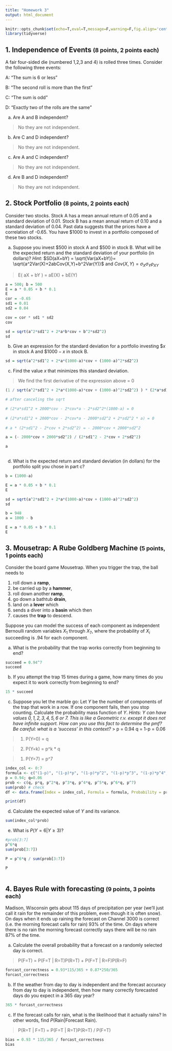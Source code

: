 ```yaml
---
title: "Homework 3"
output: html_document
---
```


```r
knitr::opts_chunk$set(echo=T,eval=T,message=F,warning=F,fig.align='center')
library(tidyverse)
```

## 1. Independence of Events <small>(8 points, 2 points each)</small>

A fair four-sided die (numbered 1,2,3 and 4) is rolled three times. Consider the following three events:

A: "The sum is 6 or less"

B: "The second roll is more than the first"

C: "The sum is odd"

D: "Exactly two of the rolls are the same"

a. Are A and B independent?

> No they are not independent.

b. Are C and D independent?

> No they are not independent.

c. Are A and C independent?

> No they are not independent.

d. Are B and D independent?

> No they are not independent.


## 2. Stock Portfolio <small>(8 points, 2 points each)</small>

Consider two stocks. Stock A has a mean annual return of 0.05 and a standard deviation of 0.01. Stock B has a mean annual return of 0.10 and a standard deviation of 0.04. Past data suggests that the prices have a correlation of -0.65.
You have \$1000 to invest in a portfolio composed of these two stocks. 

a. Suppose you invest \$500 in stock A and \$500 in stock B. What will be the expected return and the standard deviation of your portfolio (in dollars)? 
*Hint:* $SD(aX+bY) = \sqrt{Var(aX+bY)}= \sqrt{a^2Var(X)+2abCov(X,Y)+b^2Var(Y)}$ and $Cov(X,Y)=\sigma_X \sigma_Y \rho_{XY}$

> E( aX + bY ) = aE(X) + bE(Y) 

```r
a = 500; b = 500
E = a * 0.05 + b * 0.1
E
cor = -0.65
sd1 = 0.01
sd2 = 0.04

cov = cor * sd1 * sd2
cov

sd = sqrt(a^2*sd1^2 + 2*a*b*cov + b^2*sd2^2)
sd

```


b. Give an expression for the standard deviation for a portfolio investing $\$x$ in stock A and $\$1000-x$ in stock B. 

```r
sd = sqrt(a^2*sd1^2 + 2*a*(1000-a)*cov + (1000-a)^2*sd2^2)

```

c. Find the value $x$ that minimizes this standard deviation. 

> We find the first derivative of the expression above = 0 

```r
(1 / sqrt(a^2*sd1^2 + 2*a*(1000-a)*cov + (1000-a)^2*sd2^2) ) * (2*a*sd1^2 + 2000*cov - 2*cov*a - 2*sd2^2*(1000-a)) = 0

```

```r
# after canceling the sqrt

# (2*a*sd1^2 + 2000*cov - 2*cov*a - 2*sd2^2*(1000-a) = 0
 
# (2*a*sd1^2 + 2000*cov - 2*cov*a - 2000*sd2^2 + 2*sd2^2 * a) = 0
  
# a * (2*sd1^2 - 2*cov + 2*sd2^2) = - 2000*cov + 2000*sd2^2

a = (- 2000*cov + 2000*sd2^2) / (2*sd1^2 - 2*cov + 2*sd2^2)

a
    

```

d. What is the expected return and standard deviation (in dollars) for the portfolio split you chose in part c?

```r
b = (1000-a)

E = a * 0.05 + b * 0.1
E

sd = sqrt(a^2*sd1^2 + 2*a*(1000-a)*cov + (1000-a)^2*sd2^2)
sd

```
```r
b = 948
a = 1000 - b

E = a * 0.05 + b * 0.1
E

```

## 3. Mousetrap: A Rube Goldberg Machine  <small>(5 points, 1 points each)</small>

Consider the board game Mousetrap. When you trigger the trap, the ball needs to 

1. roll down a **ramp**,
2. be carried up by a **hammer**,
3. roll  down another **ramp**,
4. go down a bathtub **drain**,
5. land on a **lever** which
6. sends a diver into a **basin** which then
7. causes the **trap** to descend.

Suppose you can model the success of each component as independent Bernoulli random variables $X_1$ through $X_7$, where the probability of $X_i$ succeeding is $.94$ for each component. 

a. What is the probability that the trap works correctly from beginning to end?

```r
succeed = 0.94^7
succeed
```


b. If you attempt the trap 15 times during a game, how many times do you expect it to work correctly from beginning to end?

```r
15 * succeed
```


c. Suppose you let the marble go: Let $Y$ be the number of components of the trap that work in a row. If one component fails, then you stop counting. Calculate the probability mass function of $Y$. *Hints: $Y$ can have values $0, 1, 2, 3, 4, 5, 6$ or $7$. This is like a Geometric r.v. except it does not have infinite support. How can you use this fact to determine the pmf? Be careful: what is a 'success' in this context?*
> p = 0.94 q = 1-p = 0.06

> 1. P(Y=0) = q

> 2. P(Y=k) = p^k * q

> 1. P(Y=7) = p^7

```r
index_col <- 0:7 
formula <- c("(1-p)", "(1-p)*p", "(1-p)*p^2", "(1-p)*p^3", "(1-p)*p^4", "(1-p)*p^5", "(1-p)*p^6", "p^7")  
p = 0.94; q=0.06
prob <- c(q, p*q, p^2*q, p^3*q, p^4*q, p^5*q, p^6*q, p^7)
sum(prob) # check
df <- data.frame(Index = index_col, Formula = formula, Probability = prob)

print(df)

```


d. Calculate the expected value of $Y$ and its variance. 

```r
sum(index_col*prob)
```


e. What is $P(Y = 6 | Y \geq 3)$?

```r
#prob[3:7]
p^6*q
sum(prob[3:7])

P = p^6*q / sum(prob[3:7])

P
  
```


## 4. Bayes Rule with forecasting <small>(9 points, 3 points each)</small>

Madison, Wisconsin gets about 115 days of precipitation per year (we'll just call it rain for the remainder of this problem, even though it is often snow). On days when it ends up raining the forecast on Channel 3000 is correct (i.e. the morning forecast calls for rain) 93% of the time. On days where there is no rain the morning forecast correctly says there will be no rain 87% of the time. 

a. Calculate the overall probability that a forecast on a randomly selected day is correct.

> P(F=T) = P(F=T | R=T)P(R=T) + P(F=T | R=F)P(R=F) 

```r
forcast_correctness = 0.93*115/365 + 0.87*250/365
forcast_correctness
```


b. If the weather from day to day is independent and the forecast accuracy from day to day is independent, then how many correctly forecasted days do you expect in a 365 day year? 

```r

365 * forcast_correctness

```


c. If the forecast calls for rain, what is the likelihood that it actually rains? In other words, find $P(\text{Rain} | \text{Forecast Rain})$.

> P(R=T | F=T) = P(F=T | R=T)P(R=T) / P(F=T) 

```r
bias = 0.93 * 115/365 / forcast_correctness 
bias
```

